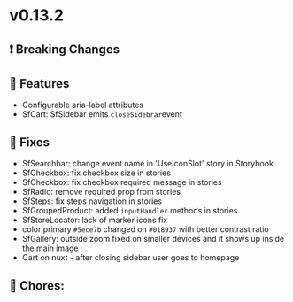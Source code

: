 
# v0.13.2

## ❗ Breaking Changes


## 🚀 Features

- Configurable aria-label attributes
- SfCart: SfSidebar emits `closeSidebrar`event

## 🐛 Fixes

- SfSearchbar: change event name in 'UseIconSlot' story in Storybook
- SfCheckbox: fix checkbox size in stories
- SfCheckbox: fix checkbox required message in stories
- SfRadio: remove required prop from stories
- SfSteps: fix steps navigation in stories
- SfGroupedProduct: added `inputHandler` methods in stories
- SfStoreLocator: lack of marker icons fix
- color primary `#5ece7b` changed on `#018937` with better contrast ratio
- SfGallery: outside zoom fixed on smaller devices and it shows up inside the main image
- Cart on nuxt - after closing sidebar user goes to homepage

## 🧹 Chores:
